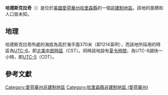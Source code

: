 {{noteTA
|G1=USState
|G2=地名
|G3=Unit
}}
{{Infobox settlement
|official_name            = 哈德斯克拉奇
|native_name = Hard Scratch
|settlement_type          = [[非建制地區|非建制地區]]
|image_skyline            = 
|imagesize                = 
|image_map                = 
|mapsize                  = 
|pushpin_map              = USA Iowa
|pushpin_label            = 哈德斯克拉奇
|pushpin_label_position   = top
|pushpin_map_caption      = 哈德斯克拉奇在愛荷華州的位置
|subdivision_type         = [[世界政區索引|國家]]
|subdivision_type1        = [[美国州份|州份]]
|subdivision_type2        = [[愛荷華州行政区划|縣]]
|subdivision_name         = [[美国|美国]]
|subdivision_name1        = [[愛荷華州|愛荷華州]]
|subdivision_name2        = [[哈里森縣_(愛荷華州)|哈里森縣]]
|elevation_ft             = 1214
|elevation_m              = 370
|area_total_km2           = 
|area_total_sq_mi         = 
|area_land_km2            = 
|area_land_sq_mi          = 
|area_water_km2           = 
|area_water_sq_mi         = 
|population_as_of         = 2010
|population_footnotes     = 
|population_total         = 
|population_metro         = 
|population_density_km2   = auto
|population_density_sq_mi = auto
|timezone                 = [[北美中部时区|北美中部时区]]
|utc_offset               = -6
|coordinates              = {{coord|41|36|48|N|95|42|51|W|display=inline,title}}
| coor_pinpoint           = 
| coordinates_footnotes   = 
|timezone_DST             = CDT
|utc_offset_DST           = -5
|postal_code_type         = [[美國郵區編號|郵區編號]]
|postal_code              = 
|area_code                = {{link-en|电话区号712|Area code 712|712}}
|blank_name = [[地名信息系统|GNIS ID]]
|blank_info = 457244<ref name="GNIS">{{cite gnis|457244|Hard Scratch}}</ref>
}}
'''哈德斯克拉奇'''（{{lang-en|Hard Scratch}}）是位於[[美國|美國]][[愛荷華州|愛荷華州]][[哈里森縣_(愛荷華州)|哈里森縣]]的一個[[非建制地區|非建制地區]]。該地的面積和人口皆未知。

== 地理 ==
哈德斯克拉奇所處的海拔為高於海平面370米（即1214英呎），而該地所採用的時區為[[UTC-6|UTC-6]]，即[[北美中部時區|北美中部時區]]（CST）。同時該地設有[[夏令時間|夏令時間]]，為UTC-6調快一小時，即[[UTC-5|UTC-5]]（CDT）。

== 參考文獻 ==
{{reflist}}

{{哈里森縣 (愛荷華州)}}

{{DEFAULTSORT:Hard Scratch}}
[[Category:愛荷華州非建制地區|Category:愛荷華州非建制地區]]
[[Category:哈里森縣非建制地區_(愛荷華州)|Category:哈里森縣非建制地區 (愛荷華州)]]

{{Iowa-geo-stub}}